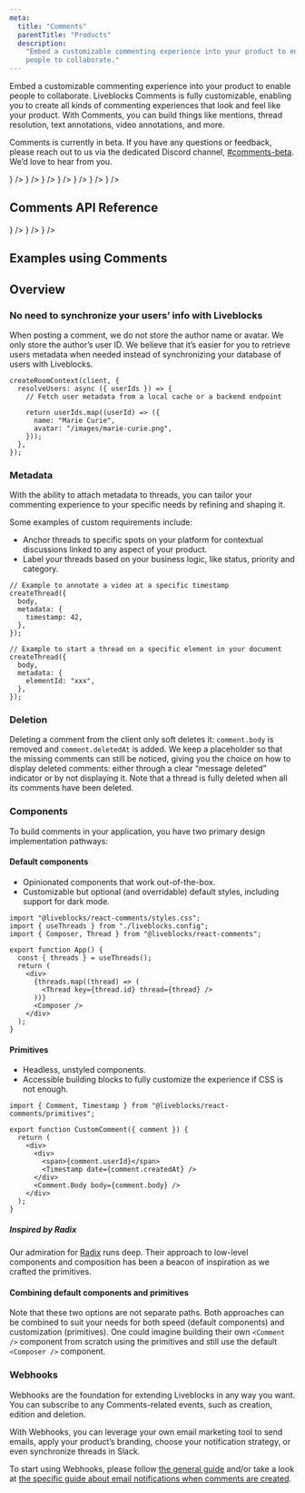 ```yaml
---
meta:
  title: "Comments"
  parentTitle: "Products"
  description:
    "Embed a customizable commenting experience into your product to enable
    people to collaborate."
---
```


Embed a customizable commenting experience into your product to enable people to
collaborate. Liveblocks Comments is fully customizable, enabling you to create
all kinds of commenting experiences that look and feel like your product. With
Comments, you can build things like mentions, thread resolution, text
annotations, video annotations, and more.

<Banner title="Public beta">

Comments is currently in beta. If you have any questions or feedback, please
reach out to us via the dedicated Discord channel,
[#comments-beta](https://discord.com/channels/913109211746009108/1126614905160749097).
We’d love to hear from you.

</Banner>

<ListGrid columns={2}>
  <DocsCard
    type="technology"
    title="Users and mentions"
    href="/docs/products/comments/users-and-mentions"
    description="..."
    visual={<DocsStorageIcon className="fill-product-icon-brand h-auto w-6" />}
  />
  <DocsCard
    type="technology"
    title="Default components"
    href="/docs/products/comments/default-components"
    description="..."
    visual={<DocsStorageIcon className="fill-product-icon-brand h-auto w-6" />}
  />
  <DocsCard
    type="technology"
    title="Hooks"
    href="/docs/products/comments/hooks"
    description="..."
    visual={<DocsStorageIcon className="fill-product-icon-brand h-auto w-6" />}
  />
  <DocsCard
    type="technology"
    title="Metadata"
    href="/docs/products/comments/metadata"
    description="..."
    visual={<DocsStorageIcon className="fill-product-icon-brand h-auto w-6" />}
  />
  <DocsCard
    type="technology"
    title="Primitives"
    href="/docs/products/comments/primitives"
    description="..."
    visual={<DocsStorageIcon className="fill-product-icon-brand h-auto w-6" />}
  />
  <DocsCard
    type="technology"
    title="Styling"
    href="/docs/products/comments/styling"
    description="..."
    visual={<DocsStorageIcon className="fill-product-icon-brand h-auto w-6" />}
  />
  <DocsCard
    type="technology"
    title="Notifications"
    href="/docs/products/comments/notifications"
    description="..."
    visual={<DocsStorageIcon className="fill-product-icon-brand h-auto w-6" />}
  />
</ListGrid>

## Comments API Reference

<ListGrid columns={2}>
  <DocsCard
    type="technology"
    title="React"
    href="/docs/api-reference/liveblocks-react#Comments"
    description="@liveblocks/react"
    visual={<DocsReactIcon />}
  />
  <DocsCard
    type="technology"
    title="React Comments"
    href="/docs/api-reference/liveblocks-react-comments"
    description="@liveblocks/react-comments"
    visual={<DocsReactIcon />}
  />
  <DocsCard
    type="technology"
    title="REST API"
    href="/docs/api-reference/rest-api-endpoints#Comments"
    description="HTTP endpoints"
    visual={<DocsApiIcon />}
  />
</ListGrid>

## Examples using Comments

<ListGrid columns={2}>
  <ExampleCard
    example={{
      title: "Comments",
      slug: "comments/nextjs-comments",
      image: "/images/examples/thumbnails/comments.jpg",
    }}
    technologies={["nextjs", "react"]}
    openInNewWindow
  />
  <ExampleCard
    example={{
      title: "Video Comments",
      slug: "video-comments/nextjs-comments-video",
      image: "/images/examples/thumbnails/comments-video.png",
    }}
    technologies={["nextjs"]}
    openInNewWindow
  />
  <ExampleCard
    example={{
      title: "Overlay Comments",
      slug: "overlay-comments/nextjs-comments-overlay",
      image: "/images/examples/thumbnails/comments-overlay.png",
    }}
    technologies={["nextjs"]}
    openInNewWindow
  />
  <ExampleCard
    example={{
      title: "Text Editor Comments",
      slug: "text-editor-comments/nextjs-comments-tiptap",
      image: "/images/examples/thumbnails/comments-text-editor.png",
    }}
    technologies={["nextjs"]}
    openInNewWindow
  />
</ListGrid>

## Overview

### No need to synchronize your users’ info with Liveblocks

When posting a comment, we do not store the author name or avatar. We only store
the author’s user ID. We believe that it’s easier for you to retrieve users
metadata when needed instead of synchronizing your database of users with
Liveblocks.

```tsx
createRoomContext(client, {
  resolveUsers: async ({ userIds }) => {
    // Fetch user metadata from a local cache or a backend endpoint

    return userIds.map((userId) => ({
      name: "Marie Curie",
      avatar: "/images/marie-curie.png",
    }));
  },
});
```

### Metadata

With the ability to attach metadata to threads, you can tailor your commenting
experience to your specific needs by refining and shaping it.

Some examples of custom requirements include:

- Anchor threads to specific spots on your platform for contextual discussions
  linked to any aspect of your product.
- Label your threads based on your business logic, like status, priority and
  category.

```tsx
// Example to annotate a video at a specific timestamp
createThread({
  body,
  metadata: {
    timestamp: 42,
  },
});

// Example to start a thread on a specific element in your document
createThread({
  body,
  metadata: {
    elementId: "xxx",
  },
});
```

### Deletion

Deleting a comment from the client only soft deletes it: `comment.body` is
removed and `comment.deletedAt` is added. We keep a placeholder so that the
missing comments can still be noticed, giving you the choice on how to display
deleted comments: either through a clear “message deleted” indicator or by not
displaying it. Note that a thread is fully deleted when all its comments have
been deleted.

### Components

To build comments in your application, you have two primary design
implementation pathways:

#### Default components

- Opinionated components that work out-of-the-box.
- Customizable but optional (and overridable) default styles, including support
  for dark mode.

```tsx file="App.tsx" highlight="1,3,10,12"
import "@liveblocks/react-comments/styles.css";
import { useThreads } from "./liveblocks.config";
import { Composer, Thread } from "@liveblocks/react-comments";

export function App() {
  const { threads } = useThreads();
  return (
    <div>
      {threads.map((thread) => (
        <Thread key={thread.id} thread={thread} />
      ))}
      <Composer />
    </div>
  );
}
```

#### Primitives

- Headless, unstyled components.
- Accessible building blocks to fully customize the experience if CSS is not
  enough.

```tsx file="CustomComment.tsx" highlight="1,8,10"
import { Comment, Timestamp } from "@liveblocks/react-comments/primitives";

export function CustomComment({ comment }) {
  return (
    <div>
      <div>
        <span>{comment.userId}</span>
        <Timestamp date={comment.createdAt} />
      </div>
      <Comment.Body body={comment.body} />
    </div>
  );
}
```

##### Inspired by Radix

Our admiration for [Radix](https://www.radix-ui.com/) runs deep. Their approach
to low-level components and composition has been a beacon of inspiration as we
crafted the primitives.

#### Combining default components and primitives

Note that these two options are not separate paths. Both approaches can be
combined to suit your needs for both speed (default components) and
customization (primitives). One could imagine building their own `<Comment />`
component from scratch using the primitives and still use the default
`<Composer />` component.

### Webhooks

Webhooks are the foundation for extending Liveblocks in any way you want. You
can subscribe to any Comments-related events, such as creation, edition and
deletion.

With Webhooks, you can leverage your own email marketing tool to send emails,
apply your product’s branding, choose your notification strategy, or even
synchronize threads in Slack.

To start using Webhooks, please follow
[the general guide](/docs/platform/webhooks) and/or take a look at
[the specific guide about email notifications when comments are created](/docs/guides/how-to-send-email-notifications-when-comments-are-created).
